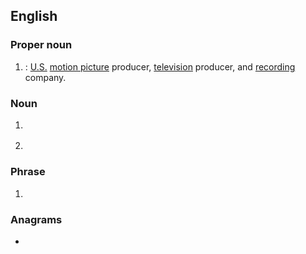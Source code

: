 {{also|wb|Wb}}
==English==

===Proper noun===
{{en-proper noun}}

# {{lb|en|entertainment}} {{initialism of|lang=en|[[wikipedia:Warner Brothers|Warner Brothers]]|nodot=1}}: [[United States|U.S.]] [[motion picture]] producer, [[television]] producer, and [[recording]] company.

===Noun===
{{head|en|noun}}

# {{lb|en|medicine}} {{initialism of|lang=en|whole blood}}
# {{lb|en|sports}} {{initialism of|lang=en|[[world]]'s [[best]]}}

===Phrase===
{{en-phrase}}

# {{lb|en|Internet slang}} {{initialism of|lang=en|[[welcome]] [[back]]}}

===Anagrams===
* {{anagrams|en|a=bw|BW|b/w|bw}}